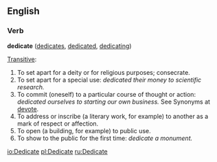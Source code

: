 ==English==

===Verb===
'''dedicate'''  ([[dedicates]], [[dedicated]], [[dedicating]])

[[Transitive]]:
# To set apart for a deity or for religious purposes; consecrate. 
# To set apart for a special use: ''dedicated their money to scientific research. ''
# To commit (oneself) to a particular course of thought or action: ''dedicated ourselves to starting our own business.'' See Synonyms at [[devote]]. 
# To address or inscribe (a literary work, for example) to another as a mark of respect or affection. 
# To open (a building, for example) to public use. 
# To show to the public for the first time: ''dedicate a monument.''

[[io:Dedicate]]
[[pl:Dedicate]]
[[ru:Dedicate]]